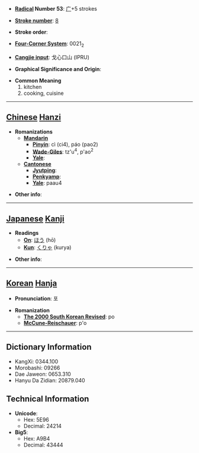 * '''[[Wiktionary:Chinese radical index| Radical]] Number 53''': [[Wiktionary:Chinese radical index 广|广]]+5 strokes

* '''[[Wiktionary:Chinese total strokes index|Stroke number]]''': [[Wiktionary:Chinese total strokes index 8|8]]

* '''Stroke order''': 

* '''[[Wiktionary:Chinese four corner index|Four-Corner System]]''': 0021<sub>2</sub>

* '''[[Wiktionary:Chinese Cangjie index|Cangjie input]]''': 戈心口山 (IPRU)

* '''Graphical Significance and Origin''': 

* '''Common Meaning'''
*#kitchen
*# cooking, cuisine


----

== [[Chinese]] [[Hanzi]] ==

* '''Romanizations'''
** '''[[Mandarin]]'''
*** '''[[Pinyin]]''': cì (ci4), páo (pao2)
*** '''[[Wade-Giles]]''': tz'u<sup>4</sup>, p'ao<sup>2</sup>
*** '''[[Yale]]''': 
** '''[[Cantonese]]'''
*** '''[[Jyutping]]''':
*** '''[[Penkyamp]]''': 
*** '''[[Yale]]''': paau4

* '''Other info''': 

----

== [[Japanese]] [[Kanji]] ==

* '''Readings'''
** '''[[On]]''': [[ほう]] (hō)
** '''[[Kun]]''': [[くりゃ]] (kurya)

* '''Other info''':  

----

== [[Korean]] [[Hanja]] ==

* '''Pronunciation''': 포

* '''Romanization'''
** '''[[The 2000 South Korean Revised Romanization|The 2000 South Korean Revised]]''': po
** '''[[McCune-Reischauer]]''': p'o

----

== Dictionary Information ==

* KangXi: 0344.100
* Morobashi: 09266
* Dae Jaweon: 0653.310
* Hanyu Da Zidian: 20879.040

== Technical Information ==

* '''Unicode''':
** Hex: 5E96
** Decimal: 24214
* '''Big5''':
** Hex: A9B4
** Decimal: 43444